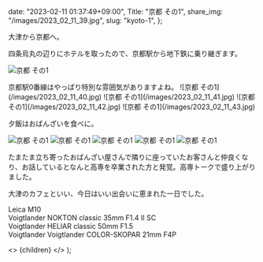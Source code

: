 
  date: "2023-02-11 01:37:49+09:00",
  Title: "京都 その1",
  share_img: "/images/2023_02_11_39.jpg",
  slug: "kyoto-1",
};

大津から京都へ。

四条烏丸の辺りにホテルを取ったので、京都駅から地下鉄に乗り継ぎます。

![京都 その1](/images/2023_02_11_39.jpg)

<span className="caption">
  京都駅0番線はやっぱり特別な雰囲気がありますよね。
</span>
![京都 その1](/images/2023_02_11_40.jpg) ![京都 その1](/images/2023_02_11_41.jpg)
![京都 その1](/images/2023_02_11_42.jpg) ![京都 その1](/images/2023_02_11_43.jpg)

夕飯はおばんざいを食べに。

![京都 その1](/images/2023_02_11_44.jpg)
![京都 その1](/images/2023_02_11_45.jpg)
![京都 その1](/images/2023_02_11_46.jpg)
![京都 その1](/images/2023_02_11_47.jpg)
![京都 その1](/images/2023_02_11_48.jpg)

たまたま立ち寄ったおばんざい屋さんで隣りに座っていたお客さんと仲良くなり、お話しているとなんと高専を卒業された方と発覚。高専トークで盛り上がりました。

大津のカフェといい、今日はいい出会いに恵まれた一日でした。

Leica M10<br />
Voigtlander NOKTON classic 35mm F1.4 Ⅱ SC<br />
Voigtlander HELIAR classic 50mm F1.5<br />
Voigtlander Voigtlander COLOR-SKOPAR 21mm F4P

  <>
    <Head>
      <title>{meta.Title} | 異郷好実</title>
    </Head>
    <PostLayout meta={meta}>{children}</PostLayout>
  </>
);
